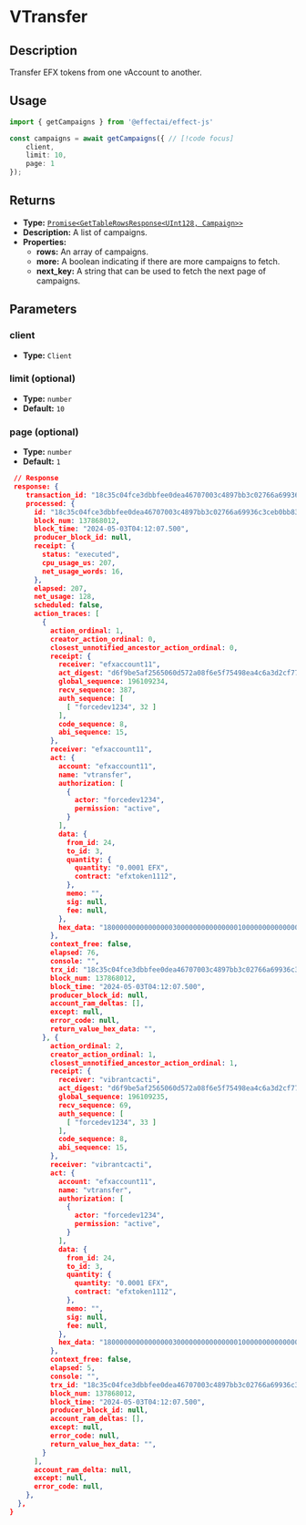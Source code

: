 
# VTransfer

## Description

Transfer EFX tokens from one vAccount to another.

## Usage

```ts [example.ts]
import { getCampaigns } from '@effectai/effect-js'

const campaigns = await getCampaigns({ // [!code focus]
    client,
    limit: 10,
    page: 1
});
```

## Returns

- **Type:**  [`Promise<GetTableRowsResponse<UInt128, Campaign>>`](/docs/glossary/types#campaign)
- **Description:** A list of campaigns.
- **Properties:**
  - **rows:** An array of campaigns.
  - **more:** A boolean indicating if there are more campaigns to fetch.
  - **next_key:** A string that can be used to fetch the next page of campaigns.

## Parameters

### client
- **Type:** `Client`

### limit (optional) 
- **Type:** `number`
- **Default:** `10`

### page (optional)
- **Type:** `number`
- **Default:** `1`

```json
 // Response
 response: {
    transaction_id: "18c35c04fce3dbbfee0dea46707003c4897bb3c02766a69936c3ceb0bb836c99",
    processed: {
      id: "18c35c04fce3dbbfee0dea46707003c4897bb3c02766a69936c3ceb0bb836c99",
      block_num: 137868012,
      block_time: "2024-05-03T04:12:07.500",
      producer_block_id: null,
      receipt: {
        status: "executed",
        cpu_usage_us: 207,
        net_usage_words: 16,
      },
      elapsed: 207,
      net_usage: 128,
      scheduled: false,
      action_traces: [
        {
          action_ordinal: 1,
          creator_action_ordinal: 0,
          closest_unnotified_ancestor_action_ordinal: 0,
          receipt: {
            receiver: "efxaccount11",
            act_digest: "d6f9be5af2565060d572a08f6e5f75498ea4c6a3d2cf77e26f3e3ffff4b6e244",
            global_sequence: 196109234,
            recv_sequence: 387,
            auth_sequence: [
              [ "forcedev1234", 32 ]
            ],
            code_sequence: 8,
            abi_sequence: 15,
          },
          receiver: "efxaccount11",
          act: {
            account: "efxaccount11",
            name: "vtransfer",
            authorization: [
              {
                actor: "forcedev1234",
                permission: "active",
              }
            ],
            data: {
              from_id: 24,
              to_id: 3,
              quantity: {
                quantity: "0.0001 EFX",
                contract: "efxtoken1112",
              },
              memo: "",
              sig: null,
              fee: null,
            },
            hex_data: "180000000000000003000000000000000100000000000000044546580000000020420853419afb52000000",
          },
          context_free: false,
          elapsed: 76,
          console: "",
          trx_id: "18c35c04fce3dbbfee0dea46707003c4897bb3c02766a69936c3ceb0bb836c99",
          block_num: 137868012,
          block_time: "2024-05-03T04:12:07.500",
          producer_block_id: null,
          account_ram_deltas: [],
          except: null,
          error_code: null,
          return_value_hex_data: "",
        }, {
          action_ordinal: 2,
          creator_action_ordinal: 1,
          closest_unnotified_ancestor_action_ordinal: 1,
          receipt: {
            receiver: "vibrantcacti",
            act_digest: "d6f9be5af2565060d572a08f6e5f75498ea4c6a3d2cf77e26f3e3ffff4b6e244",
            global_sequence: 196109235,
            recv_sequence: 69,
            auth_sequence: [
              [ "forcedev1234", 33 ]
            ],
            code_sequence: 8,
            abi_sequence: 15,
          },
          receiver: "vibrantcacti",
          act: {
            account: "efxaccount11",
            name: "vtransfer",
            authorization: [
              {
                actor: "forcedev1234",
                permission: "active",
              }
            ],
            data: {
              from_id: 24,
              to_id: 3,
              quantity: {
                quantity: "0.0001 EFX",
                contract: "efxtoken1112",
              },
              memo: "",
              sig: null,
              fee: null,
            },
            hex_data: "180000000000000003000000000000000100000000000000044546580000000020420853419afb52000000",
          },
          context_free: false,
          elapsed: 5,
          console: "",
          trx_id: "18c35c04fce3dbbfee0dea46707003c4897bb3c02766a69936c3ceb0bb836c99",
          block_num: 137868012,
          block_time: "2024-05-03T04:12:07.500",
          producer_block_id: null,
          account_ram_deltas: [],
          except: null,
          error_code: null,
          return_value_hex_data: "",
        }
      ],
      account_ram_delta: null,
      except: null,
      error_code: null,
    },
  },
}
```

